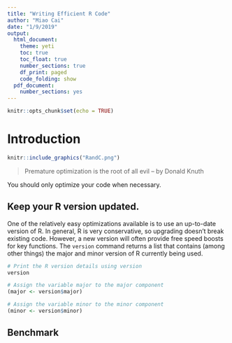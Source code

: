 ```yaml
---
title: "Writing Efficient R Code"
author: "Miao Cai"
date: "1/9/2019"
output:
  html_document:
    theme: yeti
    toc: true
    toc_float: true
    number_sections: true
    df_print: paged
    code_folding: show
  pdf_document:
    number_sections: yes
---
```


```r
knitr::opts_chunk$set(echo = TRUE)
```

# Introduction

```r
knitr::include_graphics("RandC.png")
```

> Premature optimization is the root of all evil
> -- by Donald Knuth

You should only optimize your code when necessary. 

## Keep your R version updated.

One of the relatively easy optimizations available is to use an up-to-date version of R. In general, R is very conservative, so upgrading doesn't break existing code. However, a new version will often provide free speed boosts for key functions. The `version` command returns a list that contains (among other things) the major and minor version of R currently being used.

```r
# Print the R version details using version
version

# Assign the variable major to the major component
(major <- version$major)

# Assign the variable minor to the minor component
(minor <- version$minor)
```

## Benchmark